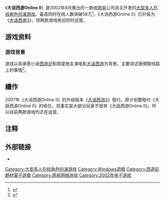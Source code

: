 {{NoteTA
| G1 = Games
}}

{{Infobox VG
| title =大话西游Online II
| image =
| genre = [[大型多人在线角色扮演游戏|大型多人在线角色扮演]]
| platform = Windows
| developer =[[网易|网易]]
| publisher =网易
| engine =
| modes =[[多人电子游戏|多人]]
| released =2002年8月
| onlinegame = yes
}}

《'''大话西游Online II'''》是2002年8月推出的一款由[[网易|网易]]公司自主开发的[[大型多人在线角色扮演游戏|大型多人在线角色扮演游戏]]。最高同时在线人数突破58万<ref>{{cite web|url=http://xy2.163.com/cooperate/idc_03.html|title=大话西游最高在线人数突破58万|publisher=网易互动娱乐|date=|accessdate=2012-03-12|archive-date=2018-10-04|archive-url=https://web.archive.org/web/20181004204248/http://xy2.163.com/cooperate/idc_03.html|dead-url=no}}</ref>。《大话西游Online II》已升级为《[[大话西游3_(游戏)|大话西游3]]》，但两款游戏依旧同时运营。

==游戏资料==
===游戏背景===
游戏以吴承恩小说[[西游记|西游记]]和周星驰主演电影[[西遊記第壹佰零壹回之月光寶盒|大话西游]]为背景。主要讲述唐僧取经路上的事情<ref>{{cite web|url=http://xy2.163.com/handbook/menu02.html|title=游戏背景-大话西游onlineⅡ官方网站|date=|accessdate=2012-03-12|archive-date=2020-12-05|archive-url=https://web.archive.org/web/20201205114417/http://xy2.163.com/handbook/menu02.html|dead-url=no}}</ref>。

== 續作 ==

2007年《大话西游Online II》的升级版本《[[大话西游3_(游戏)|大话西游3]]》發行。原计划要取代《大話西游Online II》的地位，但事实是大部分玩家不放弃《大話西游Online II》，所以目前两款游戏均正在运营。

==注释==
{{reflist|30em}}

==外部链接==
* {{Official website|http://xy2.163.com}}

{{DEFAULTSORT:Da Hua Xi You Online 2}}
[[Category:大型多人在线角色扮演游戏|Category:大型多人在线角色扮演游戏]]
[[Category:Windows遊戲|Category:Windows遊戲]]
[[Category:西遊記題材電子遊戲|Category:西遊記題材電子遊戲]]
[[Category:网易网络游戏|Category:网易网络游戏]]
[[Category:2002年电子游戏|Category:2002年电子游戏]]

{{mmorpg-videogame-stub}}